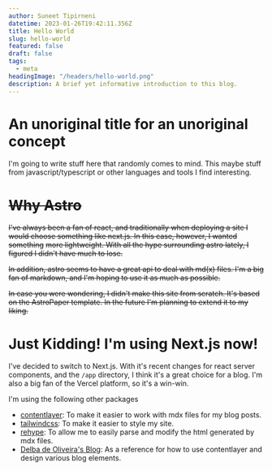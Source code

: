 ```yaml
---
author: Suneet Tipirneni
datetime: 2023-01-26T19:42:11.356Z
title: Hello World
slug: hello-world
featured: false
draft: false
tags:
  - meta
headingImage: "/headers/hello-world.png"
description: A brief yet informative introduction to this blog.
---
```


# An unoriginal title for an unoriginal concept

I'm going to write stuff here that randomly comes to mind. This maybe stuff from javascript/typescript or other languages and tools I find interesting.

# ~~Why Astro~~

~~I've always been a fan of react, and traditionally when deploying a site I would choose something like next.js. In this case, however, I wanted something~~
~~more lightweight. With all the hype surrounding astro lately, I figured I didn't have much to lose.~~

~~In addition, astro seems to have a great api to deal with md(x) files. I'm a big fan of markdown, and I'm hoping to use it as much as possible.~~

~~In case you were wondering, I didn't make this site from scratch. It's based on the AstroPaper template. In the future I'm planning to extend it to my liking.~~

# Just Kidding! I'm using Next.js now!

I've decided to switch to Next.js. With it's recent changes for react server components, and the `/app` directory, I think it's a great choice for a blog. I'm also a big fan of the Vercel platform, so it's a win-win.

I'm using the following other packages

- [contentlayer](https://www.contentlayer.dev/): To make it easier to work with mdx files for my blog posts.
- [tailwindcss](https://tailwindcss.com/): To make it easier to style my site.
- [rehype](https://unifiedjs.com/): To allow me to easily parse and modify the html generated by mdx files.
- [Delba de Oliveira's Blog](https://delba.dev/): As a reference for how to use contentlayer and design various blog elements.
